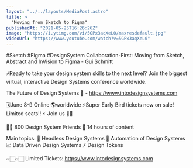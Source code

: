 ```yaml
---
layout: "../../layouts/MediaPost.astro"
title: >
  "Moving from Sketch to Figma"
publishedAt: "2021-05-25T16:26:26Z"
image: "https://i.ytimg.com/vi/5GPx3aqXeL0/maxresdefault.jpg"
videoUrl: "https://www.youtube.com/watch?v=5GPx3aqXeL0"
---
```


#Sketch #Figma #DesignSystem
Collaboration-First: Moving from Sketch, Abstract and InVision to Figma - Gui Schmitt

⚡️Ready to take your design system skills to the next level?
Join the biggest virtual, interactive Design Systems conference worldwide.

The Future of Design Systems 🚀 - https://www.intodesignsystems.com

🗓️June 8-9 Online 🌎worldwide
⚡️Super Early Bird tickets now on sale! Limited seats!! ⚡️
Join us 🙌🏻

👋🏻 800 Design System Friends
🎨 14 hours of content

Main topics:
🎨 Headless Design Systems
🤖 Automation of Design Systems
📈 Data Driven Design Systems
⚡️ Design Tokens

👉🏻👉🏻 Limited Tickets: https://www.intodesignsystems.com
